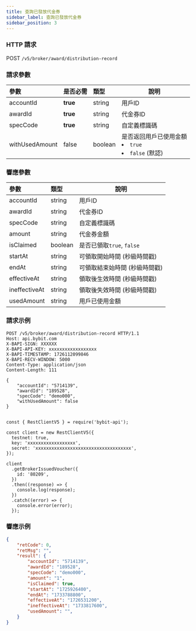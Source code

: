 ```yaml
---
title: 查詢已發放代金券
sidebar_label: 查詢已發放代金券
sidebar_position: 3
---
```


### HTTP 請求
POST `/v5/broker/award/distribution-record`

### 請求參數
| 參數 | 是否必需 | 類型 | 說明|
|:----- |:-------|:-----|------ |
|accountId |**true** |string |用戶ID|
|awardId |**true** |string |代金券ID|
|specCode |**true** |string |自定義標識碼|
|withUsedAmount |false |boolean |是否返回用戶已使用金額 <li>`true`</li><li>`false` (默認)</li>|

### 響應參數
| 參數 | 類型 | 說明|
|:----- |:-----|----- |
|accountId |string |用戶ID|
|awardId |string |代金券ID|
|specCode |string |自定義標識碼|
|amount |string |代金券金額|
|isClaimed |boolean |是否已領取`true`, `false`|
|startAt |string |可領取開始時間 (秒級時間戳)|
|endAt |string |可領取結束始時間 (秒級時間戳)|
|effectiveAt |string |領取後生效時間 (秒級時間戳)|
|ineffectiveAt |string |領取後失效時間 (秒級時間戳)|
|usedAmount |string |用戶已使用金額|

### 請求示例

<Tabs groupId="programming-languages">
<TabItem value="http" label="HTTP">

```http
POST /v5/broker/award/distribution-record HTTP/1.1
Host: api.bybit.com
X-BAPI-SIGN: XXXXXX
X-BAPI-API-KEY: xxxxxxxxxxxxxxxxxx
X-BAPI-TIMESTAMP: 1726112099846
X-BAPI-RECV-WINDOW: 5000
Content-Type: application/json
Content-Length: 111

{
    "accountId": "5714139",
    "awardId": "189528",
    "specCode": "demo000",
    "withUsedAmount": false
}
```

</TabItem>
<TabItem value="python" label="Python">

```python

```

</TabItem>

<TabItem value="Node" label="Node.js">

```n4js
const { RestClientV5 } = require('bybit-api');

const client = new RestClientV5({
  testnet: true,
  key: 'xxxxxxxxxxxxxxxxxx',
  secret: 'xxxxxxxxxxxxxxxxxxxxxxxxxxxxxxxxxxxx',
});

client
  .getBrokerIssuedVoucher({
    id: '80209',
  })
  .then((response) => {
    console.log(response);
  })
  .catch((error) => {
    console.error(error);
  });
```

</TabItem>
</Tabs>

### 響應示例

```json
{
    "retCode": 0,
    "retMsg": "",
    "result": {
        "accountId": "5714139",
        "awardId": "189528",
        "specCode": "demo000",
        "amount": "1",
        "isClaimed": true,
        "startAt": "1725926400",
        "endAt": "1733788800",
        "effectiveAt": "1726531200",
        "ineffectiveAt": "1733817600",
        "usedAmount": "",
    }
}
```
